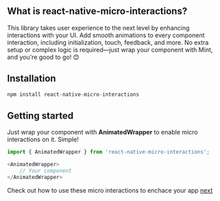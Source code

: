 ## What is react-native-micro-interactions?

This library takes user experience to the next level by enhancing interactions with your UI. Add smooth animations to every component interaction, including initialization, touch, feedback, and more. No extra setup or complex logic is required—just wrap your component with Mint, and you're good to go! 😊

## Installation

```js
npm install react-native-micro-interactions
```

## Getting started

Just wrap your component with **AnimatedWrapper** to enable micro interactions on it. Simple!

```js
import { AnimatedWrapper } from 'react-native-micro-interactions';

<AnimatedWrapper>
    // Your component
</AnimatedWrapper>
```

Check out how to use these micro interactions to enchace your app  [next](/Usage)
